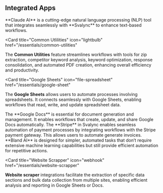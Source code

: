 ## Integrated Apps

<CardGroup cols={2}>

<Card title="Claud Ai" icon="brain-circuit" href="/essentials/claude">
  **Claude AI** is a cutting-edge natural language processing (NLP) tool that
  integrates seamlessly with **Svalync** to enhance text-based workflows.
</Card>

<Card
  title="Common Utlilities"
  icon="lightbulb"
  href="/essentials/common-utilities"
>
  The **Common Utilities** feature streamlines workflows with tools for zip
  extraction, competitor keyword analysis, keyword optimization, response
  consolidation, and automated PDF creation, enhancing overall efficiency and
  productivity.
</Card>

<Card
  title="Google Sheets"
  icon="file-spreadsheet"
  href="/essentials/google-sheet"
>
  The **Google Sheets** allows users to automate processes involving
  spreadsheets. It connects seamlessly with Google Sheets, enabling workflows
  that read, write, and update spreadsheet data.
</Card>

<Card title="Google Docs" icon="file" href="/essentials/google-docs">
  The **Google Docs** is essential for document generation and management. It
  enables workflows that create, update, and share Google Docs automatically.
</Card>

<Card title="Stripe" icon="stripe" href="/essentials/stripe">
  The **Stripe** in Svalync enables seamless automation of payment processes by
  integrating workflows with the Stripe payment gateway. This allows users to
  automate generate invoices.
</Card>

<Card title="Bland Ai" icon="brain" href="/essentials/blandai">
  **Bland AI** is designed for simpler, automated tasks that don’t require
  extensive machine learning capabilities but still provide efficient automation
  for repetitive actions.
</Card>

<Card
  title="Website Scrapper"
  icon="webhook"
  href="/essentials/website-scrapper"
>
  **Website scraper** integrations facilitate the extraction of specific data
  sections and bulk data collection from multiple sites, enabling efficient
  analysis and reporting in Google Sheets or Docs.
</Card>

</CardGroup>
